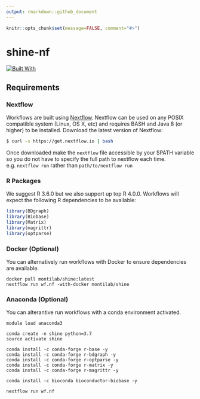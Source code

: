 ```yaml
---
output: rmarkdown::github_document
---
```


<!-- README.md is generated from README.Rmd. Please edit that file -->

```r
knitr::opts_chunk$set(message=FALSE, comment="#>")
```

# shine-nf

[![Built With](https://img.shields.io/badge/Built%20With-Nextflow-brightgreen.svg)](https://www.nextflow.io/)

## Requirements

### Nextflow
Workflows are built using [Nextflow](https://www.nextflow.io/). Nextflow can be used on any POSIX compatible system (Linux, OS X, etc) and requires BASH and Java 8 (or higher) to be installed. Download the latest version of Nextflow:

```bash
$ curl -s https://get.nextflow.io | bash
```

Once downloaded make the `nextflow` file accessible by your $PATH variable so you do not have to specify the full path to nextflow each time. e.g. `nextflow run` rather than `path/to/nextflow run`

### R Packages
We suggest R 3.6.0 but we also support up top R 4.0.0. Workflows will expect the following R dependencies to be available:

```R
library(BDgraph)
library(Biobase)
library(Matrix)
library(magrittr)
library(optparse)
```

### Docker (Optional)

You can alternatively run workflows with Docker to ensure dependencies are available.

```
docker pull montilab/shine:latest
nextflow run wf.nf -with-docker montilab/shine
```

### Anaconda (Optional)
You can alterantive run workflows with a conda environment activated.

```
module load anaconda3

conda create -n shine python=3.7
source activate shine

conda install -c conda-forge r-base -y
conda install -c conda-forge r-bdgraph -y
conda install -c conda-forge r-optparse -y
conda install -c conda-forge r-matrix -y
conda install -c conda-forge r-magrittr -y

conda install -c bioconda bioconductor-biobase -y

nextflow run wf.nf 
```

